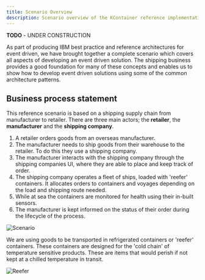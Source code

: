 ```yaml
---
title: Scenario Overview
description: Scenario overview of the KContainer reference implementation
---
```


<InlineNotification kind="warning"><strong>TODO</strong> - UNDER CONSTRUCTION</InlineNotification>

As part of producing IBM best practice and reference architectures for event driven, we have brought together a complete scenario which covers all aspects of developing an event driven solution. The shipping business provides a good foundation for many of these concepts and enables us to show how to develop event driven solutions using some of the common architecture patterns.

## Business process statement

This reference scenario is based on a shipping supply chain from manufacturer to retailer. There are three main actors; the **retailer**, the **manufacturer** and the **shipping company**.

1. A retailer orders goods from an overseas manufacturer.
2. The manufacturer needs to ship goods from their warehouse to the retailer. To do this they use a shipping company.
3. The manufacturer interacts with the shipping company through the shipping companies UI, where they are able to place and keep track of order.
4. The shipping company operates a fleet of ships, loaded with 'reefer' containers. It allocates orders to containers and voyages depending on the load and shipping route needed.
5. While at sea the containers are monitored for health using their in-built sensors.
6. The manufacturer is kept informed on the status of their order during the lifecycle of the process.

![Scenario](./images/shipping-scenario-overview.png)

We are using goods to be transported in refrigerated containers or 'reefer' containers. These containers are designed for the 'cold chain' of temperature sensitive products. These are items that would perish if not kept at a chilled temperature in transit.

![Reefer](./images/reefer.png)
